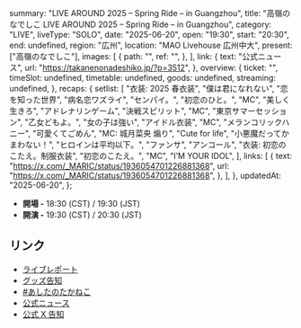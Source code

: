   summary: "LIVE AROUND 2025 – Spring Ride – in Guangzhou",
  title: "高嶺のなでしこ LIVE AROUND 2025 – Spring Ride – in Guangzhou",
  category: "LIVE",
  liveType: "SOLO",
  date: "2025-06-20",
  open: "19:30",
  start: "20:30",
  end: undefined,
  region: "広州",
  location: "MAO Livehouse 広州中大",
  present: ["高嶺のなでしこ"],
  images: [
    {
      path: "",
      ref: "",
    },
  ],
  link: {
    text: "公式ニュース",
    url: "https://takanenonadeshiko.jp/?p=3512",
  },
  overview: {
    ticket: "",
    timeSlot: undefined,
    timetable: undefined,
    goods: undefined,
    streaming: undefined,
  },
  recaps: {
    setlist: [
      "衣装: 2025 春衣装",
      "僕は君になれない",
      "恋を知った世界",
      "病名恋ワズライ",
      "センパイ。",
      "初恋のひと。",
      "MC",
      "美しく生きろ",
      "アドレナリンゲーム",
      "決戦スピリット",
      "MC",
      "東京サマーセッション",
      "乙女どもよ。",
      "女の子は強い",
      "アイドル衣装",
      "MC",
      "メランコリックハニー",
      "可愛くてごめん",
      "MC: 城月菜央 煽り",
      "Cute for life",
      "小悪魔だってかまわない！",
      "ヒロインは平均以下。",
      "ファンサ",
      "アンコール",
      "衣装: 初恋のこたえ。制服衣装",
      "初恋のこたえ。",
      "MC",
      "I’M YOUR IDOL",
    ],
    links: [
      {
        text: "https://x.com/_MARIC/status/1936054701226881368",
        url: "https://x.com/_MARIC/status/1936054701226881368",
      },
    ],
  },
  updatedAt: "2025-06-20",
};

- **開場 -** 18:30 (CST) / 19:30 (JST)
- **開演 -** 19:30 (CST) / 20:30 (JST)

## リンク

- [ライブレポート](https://prtimes.jp/main/html/rd/p/000000765.000025517.html)
- [グッズ告知](https://x.com/takanenofficial/status/1935720553668882454)
- [#あしたのたかねこ](https://x.com/takanenofficial/status/1935646241364513045)
- [公式ニュース](https://takanenonadeshiko.jp/?p=3512)
- [公式 X 告知](https://x.com/takanenofficial/status/1906662764279738773)
